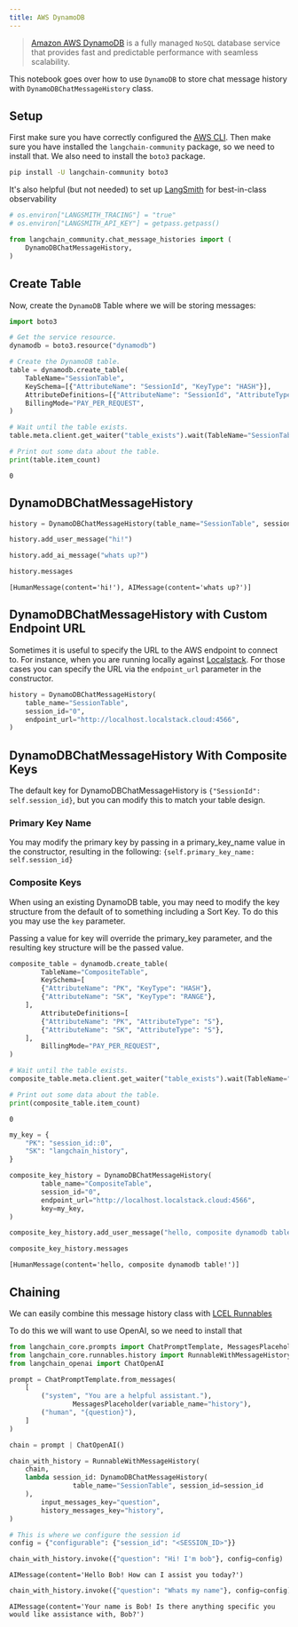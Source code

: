 ```yaml
---
title: AWS DynamoDB
---
```


>[Amazon AWS DynamoDB](https://awscli.amazonaws.com/v2/documentation/api/latest/reference/dynamodb/index.html) is a fully managed `NoSQL` database service that provides fast and predictable performance with seamless scalability.

This notebook goes over how to use `DynamoDB` to store chat message history with `DynamoDBChatMessageHistory` class.

## Setup

First make sure you have correctly configured the [AWS CLI](https://docs.aws.amazon.com/cli/latest/userguide/cli-chap-configure.html). Then make sure you have installed the `langchain-community` package, so we need to install that. We also need to install the `boto3` package.

```bash
pip install -U langchain-community boto3
```

It's also helpful (but not needed) to set up [LangSmith](https://smith.langchain.com/) for best-in-class observability

```python
# os.environ["LANGSMITH_TRACING"] = "true"
# os.environ["LANGSMITH_API_KEY"] = getpass.getpass()
```

```python
from langchain_community.chat_message_histories import (
    DynamoDBChatMessageHistory,
)
```

## Create Table

Now, create the `DynamoDB` Table where we will be storing messages:

```python
import boto3

# Get the service resource.
dynamodb = boto3.resource("dynamodb")

# Create the DynamoDB table.
table = dynamodb.create_table(
    TableName="SessionTable",
    KeySchema=[{"AttributeName": "SessionId", "KeyType": "HASH"}],
    AttributeDefinitions=[{"AttributeName": "SessionId", "AttributeType": "S"}],
    BillingMode="PAY_PER_REQUEST",
)

# Wait until the table exists.
table.meta.client.get_waiter("table_exists").wait(TableName="SessionTable")

# Print out some data about the table.
print(table.item_count)
```

```output
0
```

## DynamoDBChatMessageHistory

```python
history = DynamoDBChatMessageHistory(table_name="SessionTable", session_id="0")

history.add_user_message("hi!")

history.add_ai_message("whats up?")
```

```python
history.messages
```

```output
[HumanMessage(content='hi!'), AIMessage(content='whats up?')]
```

## DynamoDBChatMessageHistory with Custom Endpoint URL

Sometimes it is useful to specify the URL to the AWS endpoint to connect to. For instance, when you are running locally against [Localstack](https://localstack.cloud/). For those cases you can specify the URL via the `endpoint_url` parameter in the constructor.

```python
history = DynamoDBChatMessageHistory(
    table_name="SessionTable",
    session_id="0",
    endpoint_url="http://localhost.localstack.cloud:4566",
)
```

## DynamoDBChatMessageHistory With Composite Keys

The default key for DynamoDBChatMessageHistory is ```{"SessionId": self.session_id}```, but you can modify this to match your table design.

### Primary Key Name

You may modify the primary key by passing in a primary_key_name value in the constructor, resulting in the following:
```{self.primary_key_name: self.session_id}```

### Composite Keys

When using an existing DynamoDB table, you may need to modify the key structure from the default of to something including a Sort Key. To do this you may use the ```key``` parameter.

Passing a value for key will override the primary_key parameter, and the resulting key structure will be the passed value.

```python
composite_table = dynamodb.create_table(
        TableName="CompositeTable",
        KeySchema=[
        {"AttributeName": "PK", "KeyType": "HASH"},
        {"AttributeName": "SK", "KeyType": "RANGE"},
    ],
        AttributeDefinitions=[
        {"AttributeName": "PK", "AttributeType": "S"},
        {"AttributeName": "SK", "AttributeType": "S"},
    ],
        BillingMode="PAY_PER_REQUEST",
)

# Wait until the table exists.
composite_table.meta.client.get_waiter("table_exists").wait(TableName="CompositeTable")

# Print out some data about the table.
print(composite_table.item_count)
```

```output
0
```

```python
my_key = {
    "PK": "session_id::0",
    "SK": "langchain_history",
}

composite_key_history = DynamoDBChatMessageHistory(
        table_name="CompositeTable",
        session_id="0",
        endpoint_url="http://localhost.localstack.cloud:4566",
        key=my_key,
)

composite_key_history.add_user_message("hello, composite dynamodb table!")

composite_key_history.messages
```

```output
[HumanMessage(content='hello, composite dynamodb table!')]
```

## Chaining

We can easily combine this message history class with [LCEL Runnables](/oss/how-to/message_history)

To do this we will want to use OpenAI, so we need to install that

```python
from langchain_core.prompts import ChatPromptTemplate, MessagesPlaceholder
from langchain_core.runnables.history import RunnableWithMessageHistory
from langchain_openai import ChatOpenAI
```

```python
prompt = ChatPromptTemplate.from_messages(
    [
        ("system", "You are a helpful assistant."),
                MessagesPlaceholder(variable_name="history"),
        ("human", "{question}"),
    ]
)

chain = prompt | ChatOpenAI()
```

```python
chain_with_history = RunnableWithMessageHistory(
    chain,
    lambda session_id: DynamoDBChatMessageHistory(
                table_name="SessionTable", session_id=session_id
    ),
        input_messages_key="question",
        history_messages_key="history",
)
```

```python
# This is where we configure the session id
config = {"configurable": {"session_id": "<SESSION_ID>"}}
```

```python
chain_with_history.invoke({"question": "Hi! I'm bob"}, config=config)
```

```output
AIMessage(content='Hello Bob! How can I assist you today?')
```

```python
chain_with_history.invoke({"question": "Whats my name"}, config=config)
```

```output
AIMessage(content='Your name is Bob! Is there anything specific you would like assistance with, Bob?')
```
